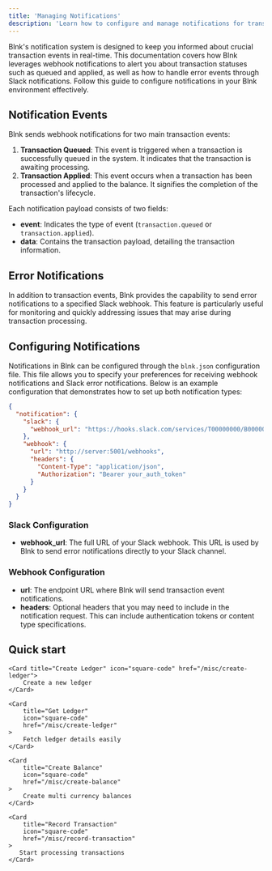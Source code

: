 ```yaml
---
title: 'Managing Notifications'
description: 'Learn how to configure and manage notifications for transaction events in Blnk.'
---
```


Blnk's notification system is designed to keep you informed about crucial transaction events in real-time. This documentation covers how Blnk leverages webhook notifications to alert you about transaction statuses such as queued and applied, as well as how to handle error events through Slack notifications. Follow this guide to configure notifications in your Blnk environment effectively.

## Notification Events

Blnk sends webhook notifications for two main transaction events:

1. **Transaction Queued**: This event is triggered when a transaction is successfully queued in the system. It indicates that the transaction is awaiting processing.
2. **Transaction Applied**: This event occurs when a transaction has been processed and applied to the balance. It signifies the completion of the transaction's lifecycle.

Each notification payload consists of two fields:

- **event**: Indicates the type of event (`transaction.queued` or `transaction.applied`).
- **data**: Contains the transaction payload, detailing the transaction information.

## Error Notifications

In addition to transaction events, Blnk provides the capability to send error notifications to a specified Slack webhook. This feature is particularly useful for monitoring and quickly addressing issues that may arise during transaction processing.

## Configuring Notifications

Notifications in Blnk can be configured through the `blnk.json` configuration file. This file allows you to specify your preferences for receiving webhook notifications and Slack error notifications. Below is an example configuration that demonstrates how to set up both notification types:

```json
{
  "notification": {
    "slack": {
      "webhook_url": "https://hooks.slack.com/services/T00000000/B00000000/XXXXXXXXXXXXXXXXXXXXXXXX"
    },
    "webhook": {
      "url": "http://server:5001/webhooks",
      "headers": {
        "Content-Type": "application/json",
        "Authorization": "Bearer your_auth_token"
      }
    }
  }
}
```

### Slack Configuration

- **webhook_url**: The full URL of your Slack webhook. This URL is used by Blnk to send error notifications directly to your Slack channel.

### Webhook Configuration

- **url**: The endpoint URL where Blnk will send transaction event notifications.
- **headers**: Optional headers that you may need to include in the notification request. This can include authentication tokens or content type specifications.


## Quick start
<CardGroup>

    <Card title="Create Ledger" icon="square-code" href="/misc/create-ledger">
        Create a new ledger
    </Card>

    <Card
        title="Get Ledger"
        icon="square-code"
        href="/misc/create-ledger"
    >
        Fetch ledger details easily
    </Card>

    <Card
        title="Create Balance"
        icon="square-code"
        href="/misc/create-balance"
    >
        Create multi currency balances
    </Card>

    <Card
        title="Record Transaction"
        icon="square-code"
        href="/misc/record-transaction"
    >
       Start processing transactions
    </Card>

</CardGroup>
